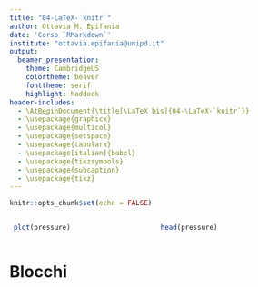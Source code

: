 ```yaml
---
title: "04-LaTeX-`knitr`"
author: Ottavia M. Epifania
date: 'Corso `RMarkdown`'
institute: "ottavia.epifania@unipd.it"
output:
  beamer_presentation:
    theme: CambridgeUS
    colortheme: beaver
    fonttheme: serif
    highlight: haddock
header-includes: 
  - \AtBeginDocument{\title[\LaTeX bis]{04-\LaTeX-`knitr`}}
  - \usepackage{graphicx}
  - \usepackage{multicol}
  - \usepackage{setspace}
  - \usepackage{tabularx}
  - \usepackage[italian]{babel}
  - \usepackage{tikzsymbols}
  - \usepackage{subcaption}
  - \usepackage{tikz}
---
```


```r
knitr::opts_chunk$set(echo = FALSE)
```

\onslide<i-2>
 \begin{columns}
 \begin{column}{0.50\textwidth}
 Testo nella prima colonna
 \end{column}

 \begin{column}{0.50\textwidth}
 \onslide<2-> Testo nella seconda colonna
 \end{column}

 \end{columns}  
 

::: columns

:::: column

```r
 plot(pressure)
```
::::

:::: column

```r

head(pressure)
```
::::

:::

# Blocchi 

\onslide<i-3>

\begin{block}{Il testo}

Viene racchiuso in blocchi che lo mettono in risalto

\end{block}


\onslide<2-2>
\begin{exampleblock}{Blocchi di esempio}

Dove il titolo è in verde e a seconda del tema scelto anche la sfumatura+
\end{exampleblock}


\onslide<1-3>
\begin{alertblock}{Blocchi di Warning}

Dove il titolo è in rosso e a seconda del tema scelto anche la sfumatura+
\end{alertblock}